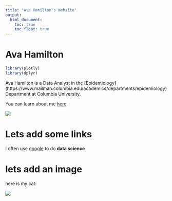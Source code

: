 ```yaml
---
title: "Ava Hamilton's Website"
output: 
  html_document:
    toc: true
    toc_float: true
---
```


# Ava Hamilton
```r
library(plotly)
library(dplyr)


```

Ava Hamilton is a Data Analyst in the [Epidemiology] (https://www.mailman.columbia.edu/academics/departments/epidemiology) Department at Columbia University.






You can learn about me [here](about.html)

![](https://media.giphy.com/media/drXGoW1iudhKw/giphy.gif)


# Lets add some links

I often use [google](https://www.google.com/) to do **data science**

# lets add an image

here is my cat:

![](zformula.jpeg)


